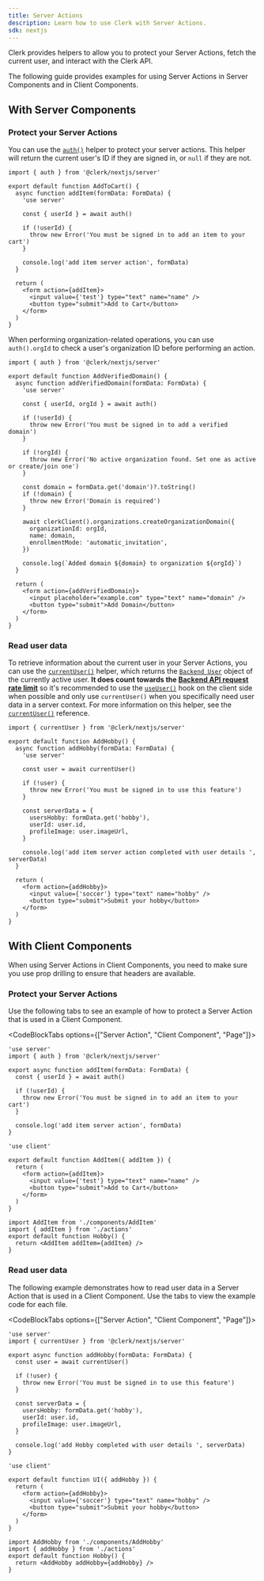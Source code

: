 ```yaml
---
title: Server Actions
description: Learn how to use Clerk with Server Actions.
sdk: nextjs
---
```


Clerk provides helpers to allow you to protect your Server Actions, fetch the current user, and interact with the Clerk API.

The following guide provides examples for using Server Actions in Server Components and in Client Components.

## With Server Components

### Protect your Server Actions

You can use the [`auth()`](/docs/references/nextjs/app-router/auth) helper to protect your server actions. This helper will return the current user's ID if they are signed in, or `null` if they are not.

```tsx {{ filename: 'actions.ts' }}
import { auth } from '@clerk/nextjs/server'

export default function AddToCart() {
  async function addItem(formData: FormData) {
    'use server'

    const { userId } = await auth()

    if (!userId) {
      throw new Error('You must be signed in to add an item to your cart')
    }

    console.log('add item server action', formData)
  }

  return (
    <form action={addItem}>
      <input value={'test'} type="text" name="name" />
      <button type="submit">Add to Cart</button>
    </form>
  )
}
```

When performing organization-related operations, you can use `auth().orgId` to check a user's organization ID before performing an action.

```tsx {{ filename: 'actions.ts' }}
import { auth } from '@clerk/nextjs/server'

export default function AddVerifiedDomain() {
  async function addVerifiedDomain(formData: FormData) {
    'use server'

    const { userId, orgId } = await auth()

    if (!userId) {
      throw new Error('You must be signed in to add a verified domain')
    }

    if (!orgId) {
      throw new Error('No active organization found. Set one as active or create/join one')
    }

    const domain = formData.get('domain')?.toString()
    if (!domain) {
      throw new Error('Domain is required')
    }

    await clerkClient().organizations.createOrganizationDomain({
      organizationId: orgId,
      name: domain,
      enrollmentMode: 'automatic_invitation',
    })

    console.log(`Added domain ${domain} to organization ${orgId}`)
  }

  return (
    <form action={addVerifiedDomain}>
      <input placeholder="example.com" type="text" name="domain" />
      <button type="submit">Add Domain</button>
    </form>
  )
}
```

### Read user data

To retrieve information about the current user in your Server Actions, you can use the [`currentUser()`](/docs/references/nextjs/app-router/current-user) helper, which returns the [`Backend User`](/docs/references/backend/types/backend-user) object of the currently active user. **It does count towards the [Backend API request rate limit](/docs/guides/how-clerk-works/system-limits)** so it's recommended to use the [`useUser()`](/docs/references/general/hooks/use-user) hook on the client side when possible and only use `currentUser()` when you specifically need user data in a server context. For more information on this helper, see the [`currentUser()`](/docs/references/nextjs/app-router/current-user) reference.

```tsx {{ filename: 'app/page.tsx' }}
import { currentUser } from '@clerk/nextjs/server'

export default function AddHobby() {
  async function addHobby(formData: FormData) {
    'use server'

    const user = await currentUser()

    if (!user) {
      throw new Error('You must be signed in to use this feature')
    }

    const serverData = {
      usersHobby: formData.get('hobby'),
      userId: user.id,
      profileImage: user.imageUrl,
    }

    console.log('add item server action completed with user details ', serverData)
  }

  return (
    <form action={addHobby}>
      <input value={'soccer'} type="text" name="hobby" />
      <button type="submit">Submit your hobby</button>
    </form>
  )
}
```

## With Client Components

When using Server Actions in Client Components, you need to make sure you use prop drilling to ensure that headers are available.

### Protect your Server Actions

Use the following tabs to see an example of how to protect a Server Action that is used in a Client Component.

<CodeBlockTabs options={["Server Action", "Client Component", "Page"]}>
  ```tsx {{ filename: 'app/actions.ts' }}
  'use server'
  import { auth } from '@clerk/nextjs/server'

  export async function addItem(formData: FormData) {
    const { userId } = await auth()

    if (!userId) {
      throw new Error('You must be signed in to add an item to your cart')
    }

    console.log('add item server action', formData)
  }
  ```

  ```tsx {{ filename: 'app/components/AddItem.tsx' }}
  'use client'

  export default function AddItem({ addItem }) {
    return (
      <form action={addItem}>
        <input value={'test'} type="text" name="name" />
        <button type="submit">Add to Cart</button>
      </form>
    )
  }
  ```

  ```tsx {{ filename: 'app/page.tsx' }}
  import AddItem from './components/AddItem'
  import { addItem } from './actions'
  export default function Hobby() {
    return <AddItem addItem={addItem} />
  }
  ```
</CodeBlockTabs>

### Read user data

The following example demonstrates how to read user data in a Server Action that is used in a Client Component. Use the tabs to view the example code for each file.

<CodeBlockTabs options={["Server Action", "Client Component", "Page"]}>
  ```tsx {{ filename: 'app/actions.ts' }}
  'use server'
  import { currentUser } from '@clerk/nextjs/server'

  export async function addHobby(formData: FormData) {
    const user = await currentUser()

    if (!user) {
      throw new Error('You must be signed in to use this feature')
    }

    const serverData = {
      usersHobby: formData.get('hobby'),
      userId: user.id,
      profileImage: user.imageUrl,
    }

    console.log('add Hobby completed with user details ', serverData)
  }
  ```

  ```tsx {{ filename: 'app/components/AddHobby.tsx' }}
  'use client'

  export default function UI({ addHobby }) {
    return (
      <form action={addHobby}>
        <input value={'soccer'} type="text" name="hobby" />
        <button type="submit">Submit your hobby</button>
      </form>
    )
  }
  ```

  ```tsx {{ filename: 'app/page.tsx' }}
  import AddHobby from './components/AddHobby'
  import { addHobby } from './actions'
  export default function Hobby() {
    return <AddHobby addHobby={addHobby} />
  }
  ```
</CodeBlockTabs>
